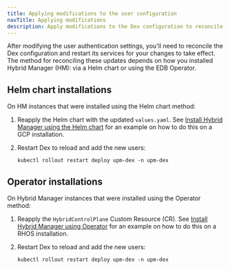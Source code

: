 ```yaml
---
title: Applying modifications to the user configuration
navTitle: Applying modifications
description: Apply modifications to the Dex configuration to reconcile any changes to user-related parameters.
---
```


After modifying the user authentication settings, you'll need to reconcile the Dex configuration and restart its services for your changes to take effect. The method for reconciling these updates depends on how you installed Hybrid Manager (HM): via a Helm chart or using the EDB Operator.

## Helm chart installations 

On HM instances that were installed using the Helm chart method:

1.  Reapply the Helm chart with the updated `values.yaml`. See [Install Hybrid Manager using the Helm chart](../../install/gcp/installing/installhelm/#install-hybrid-manager-using-the-helm-chart) for an example on how to do this on a GCP installation.

2.  Restart Dex to reload and add the new users:

    ```
    kubectl rollout restart deploy upm-dex -n upm-dex
    ```

## Operator installations

On Hybrid Manager instances that were installed using the Operator method: 

1.  Reapply the `HybridControlPlane` Custom Resource (CR). See [Install Hybrid Manager using Operator](../../install/rhos/installing/#install-hybrid-manager-on-rhos) for an example on how to do this on a RHOS installation.

2.  Restart Dex to reload and add the new users:

    ```
    kubectl rollout restart deploy upm-dex -n upm-dex
    ```


